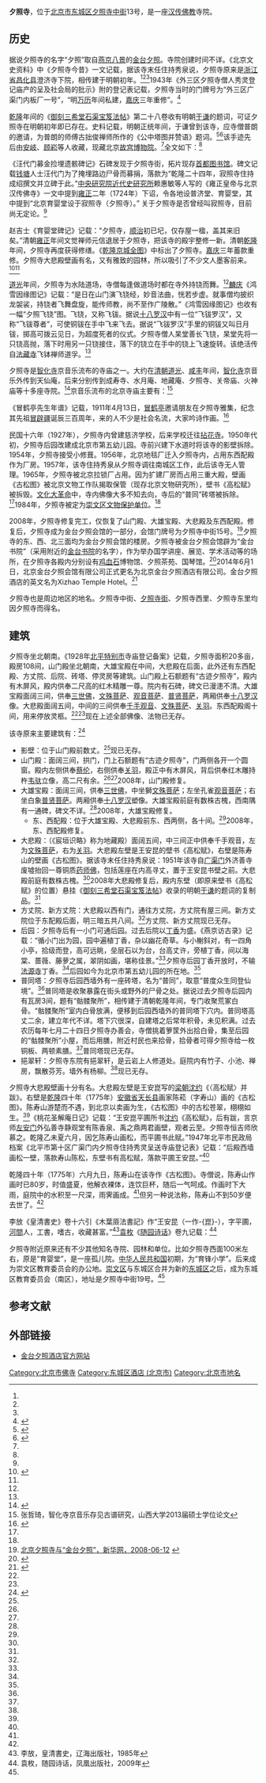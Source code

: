 {{Coord|39.88968|116.439462|type:landmark_region:CN-11_source:GoogleMaps|display=title}}
{{文物保护单位
| 级别 = 市县级
| 省名 = 北京市
| 市/县名 = 北京市崇文区
| 图片 = 
| 名称 = 夕照寺
| 编号 = 
| 分类 = 古建筑
| 所在 = 夕照寺中街13号
| 时代 = [[清|清]]
| 登录 = 1984年1月
}}

'''夕照寺'''，位于[[北京市|北京市]][[东城区|东城区]][[夕照寺中街|夕照寺中街]]13号，是一座[[汉传佛教|汉传佛教]]寺院。

==历史==
据说夕照寺的名字“夕照”取自[[燕京八景|燕京八景]]的[[金台夕照|金台夕照]]。寺院创建时间不详。《北京文史资料》中《夕照寺今昔》一文记载，据该寺末任住持秀泉说，夕照寺原来是[[浙江省|浙江省]][[昌化县|昌化县]]澄济寺下院，相传建于明朝初年。<ref name=fjzx/><ref name=lishi/><ref name=xdcb/>1943年《外三区夕照寺僧人秀灵登记庙产的呈及社会局的批示》附的登记表记载，夕照寺当时的门牌号为“外三区广渠门内板厂一号”，“明[[万历|万历]]年间私建，[[嘉庆|嘉庆]]三年重修”。<ref name=xdcb>{{Cite web |url=http://www.xdcb.net/html/2011-03/18/content_8_1.htm |title=古刹夕照寺，新东城报，2011-03-18 |accessdate=2015-01-03 |archive-date=2015-01-03 |archive-url=https://web.archive.org/web/20150103061648/http://www.xdcb.net/html/2011-03/18/content_8_1.htm |dead-url=no }}</ref>

[[乾隆|乾隆]]年间的《[[御刻三希堂石渠宝笈法帖|御刻三希堂石渠宝笈法帖]]》第二十八卷收有明朝[[于谦|于谦]]的题词，可证夕照寺在明朝初年即已存在。史料记载，明朝正统年间，于谦曾到该寺，应寺僧普朗的邀请，为普朗的师傅古拙俊禅师所作的《公中塔图并赞语》题词。<ref name=foyuan>{{Cite web |url=http://www.foyuan.net/article-316555-1.html |title=寻访北京不知此处夕照寺，佛缘网站，2011-05-05 |accessdate=2015-01-03 |archive-date=2015-01-03 |archive-url=https://web.archive.org/web/20150103052352/http://www.foyuan.net/article-316555-1.html |dead-url=no }}</ref><ref name=lishi>{{Cite web |url=http://www.xizhaotemplehotels.com/cn/hgjs02.html |title=夕照寺历史，金台夕照酒店，于2015-01-03查阅 |accessdate=2015-01-03 |archive-date=2015-01-03 |archive-url=https://web.archive.org/web/20150103052349/http://www.xizhaotemplehotels.com/cn/hgjs02.html |dead-url=no }}</ref>该手迹先后由[[安岐|安岐]]、[[顾崧|顾崧]]等人收藏，现藏北京[[故宫博物院|故宫博物院]]。<ref name=mingren/>全文如下：<ref name=xdcb/>
{{引用|余以巡抚奉命还京。道过都城东南之夕照寺，有僧普朗者，出其师古拙俊禅师所遗公中塔图并赞语，和南请余题。余惟师之是作，盖易所谓立象尽意者也。图以立象，而意已寓于象之中；言以显意，而象不出于意之外。所谓贯通一理而包括三教，因境悟道而舍妄归真者也。非机锋峻拔、性智圆融而深造佛谛者，乌足以语此哉。普朗能宝而藏之，日夕观象以求其意，则于真如之境也何有。焚香赞叹之余，书此数语以遗之。　正议大夫资治尹兵部侍郎于谦书}}

《汪代门募金捡埋遗骸碑记》石碑发现于夕照寺街，拓片现存[[首都图书馆|首都图书馆]]。碑文记载[[钱塘县|钱塘]]人士汪代门为了掩埋路边尸骨而募捐，落款为“乾隆二十四年，寂照寺住持成绍撰文并立碑于此。”[[中央研究院近代史研究所|中央研究院近代史研究所]]赖惠敏等人写的《雍正皇帝与北京汉传佛寺》一文中提到[[雍正|雍正]]二年（1724年）下诏，令各地设普济堂、育婴堂，其中提到“北京育婴堂设于寂照寺（夕照寺）。” 关于夕照寺是否曾经叫寂照寺，目前尚无定论。<ref name=xdcb/>

赵吉士《育婴堂碑记》记载：“夕照寺，[[顺治|顺治]]初已圮，仅存屋一楹，盖其来旧矣。”清朝[[雍正|雍正]]年间文觉禅师元信退居于夕照寺，把该寺的殿宇整修一新。清朝[[乾隆|乾隆]]年间，夕照寺再度获得修缮。《[[乾隆京城全图|乾隆京城全图]]》中标出了夕照寺。[[嘉庆|嘉庆]]三年蓄款重修。夕照寺大悲殿壁画有名，又有雅致的园林，所以吸引了不少文人墨客前来。<ref name=fjzx>{{Cite web |url=http://www.fjnet.com/msgc/nr/200812/t20081225_98196.htm |title=夕照寺，佛教在线，2008-12-25 |accessdate=2015-01-03 |archive-date=2015-01-03 |archive-url=https://web.archive.org/web/20150103052126/http://www.fjnet.com/msgc/nr/200812/t20081225_98196.htm |dead-url=no }}</ref><ref name=lishi/>

[[道光|道光]]年间，夕照寺为水陆道场，寺僧每逢做道场时都在寺外持铙而舞。<ref name=lishi/>[[麟庆|麟庆]]《鸿雪因缘图记》记载：“是日在山门演飞铙经，妙音法曲，恍若步虚。就事僧均披织龙袈裟，持铙者飞舞盘旋，能传师教，尚不至作广陵散。”《鸿雪因缘图记》也收有一幅“夕照飞铙”图。飞铙，又称飞钹。据说[[十八罗汉|十八罗汉]]中有一位“飞钹罗汉”，又称“飞钹尊者”，可使铜钹在手中飞来飞去。据说“飞钹罗汉”手里的铜钹又叫日月钹，掷高可拨云见日，为超度死者的仪式。夕照寺僧人杲堂善长飞铙，杲堂先将一只铙高抛，落下时用另一只铙接住，落下的铙立在手中的铙上飞速旋转。该绝活传自[[法藏寺_(北京)|法藏寺]]飞钵禅师道孚。<ref name=xdcb/>

夕照寺是[[智化寺|智化寺]]京音乐流布的寺庙之一。大约在[[清朝|清朝]][[道光|道光]]、[[咸丰|咸丰]]年间，[[智化寺|智化寺]]京音乐外传到天仙庵，后来分别传到成寿寺、水月庵、地藏庵、夕照寺、关帝庙、火神庙等十多座寺院。<ref>{{Cite web |url=http://sports.sina.com.cn/s/2006-01-13/1617757184s.shtml |title=智化寺京音乐乐谱像天书，新浪，2006-01-13 |accessdate=2015-01-03 |archive-date=2014-12-30 |archive-url=https://web.archive.org/web/20141230170834/http://sports.sina.com.cn/s/2006-01-13/1617757184s.shtml |dead-url=no }}</ref>京音乐流布的北京寺庙主要有：<ref>张哲琦，智化寺京音乐存见古谱研究，山西大学2013届硕士学位论文</ref>
{{引用|京音乐流布的北京寺庙
*[[智化寺|智化寺]]：[[朝阳门|朝阳门]]内[[禄米仓胡同|禄米仓胡同]]东口
*[[广济庵_(北京东大桥)|广济庵]]：朝阳门外东大桥
*[[天仙庵_(北京朝阳门)|天仙庵]]：朝阳门外吉市口五条
*[[地藏庵_(北京朝阳门内大街)|地藏庵]]：[[朝阳门内大街|朝阳门内大街]]路南
*[[弥勒院_(北京朝阳门外大街)|弥勒院]]：[[朝阳门外大街|朝阳门外大街]]
*[[水月庵_(北京市朝阳区)|水月庵]]：朝阳门外吉市口二条
*[[昭宁寺|昭宁寺]]：[[东单|东单]][[礼士胡同|礼士胡同]]
*[[成寿寺_(北京市东城区)|成寿寺]]：东单柏树胡同
*[[九顶娘娘庙|九顶娘娘庙]]：北新桥二条东口
*[[普贤寺_(北京)|普贤寺]]：东直门外东中街
*[[下弥勒庵|下弥勒庵]]：[[崇文门|崇文门]]外东晓市
*[[花市关帝庙|关帝庙]]：崇文门外花市中四条
*[[板厂火神庙|火神庙]]：祟文门外板厂
*夕照寺：崇文门外夕照街
*[[天龙寺_(北京)|天龙寺]]：崇文门外中国强胡同东口
}}

《冒鹤亭先生年谱》记载，1911年4月13日，[[冒鹤亭|冒鹤亭]]邀请朋友在夕照寺雅集，纪念其先祖[[冒辟疆|冒辟疆]]诞辰三百周年，来的人不少是社会名流，大家吟诗作画。<ref name=mingren>{{Cite web |url=http://www.xizhaotemplehotels.com/cn/hgjs07.html |title=夕照寺名人，金台夕照酒店，于2015-01-03查阅 |accessdate=2015-01-03 |archive-date=2015-01-03 |archive-url=https://web.archive.org/web/20150103070855/http://www.xizhaotemplehotels.com/cn/hgjs07.html |dead-url=no }}</ref>

民国十六年（1927年），夕照寺内曾建慈济学校，后来学校迁往[[拈花寺_(北京东城)|拈花寺]]。1950年代初，夕照寺后园改建成北京市第五幼儿园。寺前兴建下水道时将该寺的影壁拆除。1954年，夕照寺接受小修葺。1956年，北京地毯厂迁入夕照寺内，占用东西配殿作为厂房。1957年，该寺住持秀泉从夕照寺调往南城区工作，此后该寺无人管理。1965年，夕照寺被北京拉锁厂占用。因为扩建厂房而占用三重大殿，壁画《古松图》被北京文物工作队揭取保管（现存北京文物研究所），壁书《高松赋》被拆毁。[[文化大革命|文化大革命]]中，寺内佛像大多不知去向，寺后的“普同”砖塔被拆除。<ref name=lishi/>1984年，夕照寺被定为[[崇文区文物保护单位|崇文区文物保护单位]]。<ref name=xdcb/>

2008年，夕照寺修复完工，仅恢复了山门殿、大雄宝殿、大悲殿及东西配殿。修复后，夕照寺成为金台夕照会馆的一部分，会馆门牌号为夕照寺中街15号。<ref>[http://www.bj.xinhuanet.com/bjpd_sdwm/2008-06/12/content_13528526.htm 北京夕照寺与“金台夕照”，新华网，2008-06-12] {{webarchive|url=https://web.archive.org/web/20150103061049/http://www.bj.xinhuanet.com/bjpd_sdwm/2008-06/12/content_13528526.htm |date=2015-01-03 }}</ref>夕照寺的东、西、北三面均为金台夕照会馆的楼房。夕照寺被金台夕照会馆辟为“金台书院”（采用附近的[[金台书院|金台书院]]的名字），作为举办国学讲座、展览、学术活动等的场所，在夕照寺各殿内分别设有[[鸡血石|鸡血石]]博物馆、夕照茶苑、国琴馆。<ref>{{Cite web |url=http://www.xizhaotemplehotels.com/cn/jtsy.html |title=金台书院概述，金台夕照酒店，于2015-01-03查阅 |accessdate=2015-01-03 |archive-date=2015-01-03 |archive-url=https://web.archive.org/web/20150103080049/http://www.xizhaotemplehotels.com/cn/jtsy.html |dead-url=no }}</ref>2014年6月1日，北京金台夕照会馆有限公司正式更名为北京金台夕照酒店有限公司。金台夕照酒店的英文名为Xizhao Temple Hotel。<ref>{{Cite web |url=http://www.xizhaotemplehotels.com/cn/viewNews.html?id=14457 |title=酒店名称变更通知，金台夕照酒店，2014-05-14 |accessdate=2015-01-03 |archive-date=2015-01-03 |archive-url=https://web.archive.org/web/20150103061332/http://www.xizhaotemplehotels.com/cn/viewNews.html?id=14457 |dead-url=no }}</ref>

夕照寺也是周边地区的地名。夕照寺中街、[[夕照寺街|夕照寺街]]、夕照寺西里、夕照寺东里均因夕照寺而得名。

==建筑==
夕照寺坐北朝南。《1928年[[北平特别市|北平特别市]]寺庙登记备案》记载，夕照寺面积20多亩，殿房108间，山门殿坐北朝南，大雄宝殿在中间，大悲殿在后面，此外还有东西配殿、方丈院、后院、砖塔、停灵房等建筑。山门殿上石额题有“古迹夕照寺”，殿内有木屏风，殿内供奉二尺高的红木精雕一尊。院内有石碑，碑文已漫漶不清。大雄宝殿面阔三间，供奉[[三世佛|三世佛]]，[[文殊菩萨|文殊菩萨]]、[[观音菩萨|观音菩萨]]、[[普贤菩萨|普贤菩萨]]，两厢供奉[[十八罗汉|十八罗汉]]像。大悲殿面阔五间，中间的三间供奉[[千手观音|千手观音]]、[[文殊菩萨|文殊菩萨]]、[[关羽|关羽]]。东西配殿阁十间，用来停放灵柩。<ref name=fjzx/><ref name=foyuan/>现在上述全部佛像、法物已无存。

该寺原来主要建筑有：<ref name=wenwu>{{Cite web |url=http://www.xizhaotemplehotels.com/cn/hgjs05.html |title=夕照寺的规模与文物，金台夕照酒店，于2015-01-03查阅 |accessdate=2015-01-03 |archive-date=2015-01-03 |archive-url=https://web.archive.org/web/20150103061623/http://www.xizhaotemplehotels.com/cn/hgjs05.html |dead-url=no }}</ref>
*影壁：位于山门殿前数丈。<ref name=wenwu/>现已无存。
*山门殿：面阔三间，拱门，门上石额题有“古迹夕照寺”，门两侧各开一个圆窗。殿内左侧供奉[[蔡伦|蔡伦]]，右侧供奉[[关羽|关羽]]，殿正中有木屏风，背后供奉红木雕持杵[[韦驮|韦驮]]立像，高二尺有余。<ref name=xdcb/><ref name=wenwu/>2008年，山门殿修复。
*大雄宝殿：面阔三间，供奉[[三世佛|三世佛]]，中坐獅[[文殊菩萨|文殊菩萨]]；左坐孔雀[[观音菩萨|观音菩萨]]；右坐白象[[普贤菩萨|普贤菩萨]]。两厢供奉[[十八罗汉|十八罗汉]]塑像。大雄宝殿前庭有数株古槐，西南隅有一通碑，碑文不详。<ref name=wenwu/>2008年，大雄宝殿修复。
**东、西配殿：位于大雄宝殿、大悲殿前东、西两侧，各十间。<ref name=wenwu/>2008年，东、西配殿修复。
*大悲殿：（《宸垣识略》称为地藏殿）面阔五间，中三间正中供奉千手观音，左为[[文殊菩萨|文殊菩萨]]，右为[[关羽|关羽]]。大悲殿左壁是王安昆的壁书《高松赋》，右壁是陈寿山的壁画《古松图》。据该寺末任住持秀泉说：1951年该寺自[[广渠门|广渠门]]外济善寺废墟抬回一尊铜质[[药师佛|药师佛]]，包括莲座在内高寻丈，置于王安昆书壁之前。大悲殿前庭有数株古槐。<ref name=wenwu/>2008年大悲殿修复后，殿内东壁（即原来壁书《高松赋》的位置）悬挂《[[御刻三希堂石渠宝笈法帖|御刻三希堂石渠宝笈法帖]]》收录的明朝[[于谦|于谦]]的题词的复制品。<ref name=xdcb/>
*方丈院、新方丈院：大悲殿以西有门，通往方丈院，方丈院有屋三间。新方丈院位于东配殿后面，明三暗五共八间。<ref name=wenwu/>方丈院、新方丈院现已无存。
*后园：夕照寺后有一小门可通后园。过去后院以[[丁香|丁香]]为盛。《燕京访古录》记载：“循小门出为园，园中遍植丁香，杂以幽花奇草。与小榭斜对，有一四角小亭，拾级而登，高可远眺，垒层石以为台，台高丈许，旁植丁香，间以海棠、蔷薇、藤萝之属，翠阴如画，堪称佳景。”<ref name=xdcb/>夕照寺后园丁香开放时，不输[[法源寺|法源寺]]丁香。<ref name=fjzx/>后园如今为北京市第五幼儿园的所在地。<ref name=xdcb/>
*普同塔：夕照寺后园西墙外有一座砖塔，名为“普同”，取意“普度众生同登仙境”。<ref name=wenwu/>普同塔是收聚暴露在街头或野外的尸骨之处。据说过去夕照寺后园内有瓦房3间，题有“骷髅聚所”，相传建于清朝乾隆年间，专门收聚荒冢白骨。“骷髅聚所”室内白骨放满，便移到后园西墙外的普同塔下穴内。普同塔高丈二余，建立年代不详。塔下穴很深，自建塔之后常年积骨，未见积满。过去农历每年七月二十四日夕照寺办善会，寺僧挑着箩筐外出拾白骨，集至后园的“骷髅聚所”小屋，而后用膳，附近村民也来拾骨，拾骨者可得夕照寺给一枚铜板、两顿素膳。<ref name=xdcb/>普同塔现已无存。
*挹翠轩：夕照寺东院有挹翠轩，是云岩上人修道处。庭院内有竹子、小池、禅房，飘散芬芳。墙外有杨柳。<ref name=fjzx/>现已无存。

夕照寺大悲殿壁画十分有名。大悲殿左壁是王安崑写的[[梁朝|梁朝]][[沈约|沈约]]《〈高松赋〉并跋》。右壁是[[乾隆|乾隆]]四十年（1775年）[[安徽省|安徽省]][[天长县|天长县]]画家陈菘（字寿山）画的《古松图》。陈寿山游楚而不遇，到北京以卖画为生，《古松图》中的古松苍翠，栩栩如生。<ref name=fjzx/>《桃花圣解庵日记》记载：“王安崑平圃所书[[沈约|沈约]]《高松赋》，后有跋，言京师[[左安门|左安门]]外弘善寺静观堂有陈香泉、禹之鼎两君画壁，观者云至。夕照寺恒吉师欣慕之。乾隆乙未夏六月，因乞陈寿山画松，而平圃书此赋。”1947年北平市民政局档案《北平市第十区广渠门内夕照寺住持秀灵呈送寺庙登记表》记载：“后殿西墙画松一壁，落款寿山陈松，东壁书有高松赋，落款平圃王安昆。”<ref name=xdcb/>

乾隆四十年（1775年）六月九日，陈寿山在该寺作《古松图》。寺僧说，陈寿山作画时已80岁，时值盛夏，他解衣裸体，连饮巨杯，随后一气呵成。作画时下大雨，庭院中的水积至一尺深，雨霁画成。<ref name=fjzx/>但另一种说法称，陈寿山不到50岁便去世了。<ref name=foyuan/>

李放《皇清書史》卷十六引《木葉厱法書記》作“王安昆（一作-{崑}-），字平圃，[[河間|河間]]人，工書，嗜古，收藏甚富。”<ref>李放，皇清書史，辽海出版社，1985年</ref>[[袁枚|袁枚]]《[[随园诗话|随园诗话]]》卷九记载：<ref>袁枚，随园诗话，凤凰出版社，2009年</ref>
{{引用|王安昆，字平圃。予少在都中，与交好，常宿其家，见其题尤贡甫《墨竹》云：“几个琅玕几点苔，胜他五色笔花开。分明满幅萧萧响，似带江南风雨来。”《买竹》云：“南郊过雨绿生香，底事劳人买竹忙?我一出城君入市，两边风味各分尝。”又，《送罗两峰归邗上兼示舍弟瘦生》云：“别时冰雪到时春，万树寒梅照眼新。邂逅若逢江上客，已归须劝未归人。”}}

夕照寺附近原来还有不少其他知名寺院、园林和单位。比如夕照寺西面100米左右，原是“育婴堂”，是一座孤儿院。[[中华人民共和国|中华人民共和国]]初期，为“育锋小学”。后来成为崇文区教育委员会的办公地。[[崇文区|崇文区]]与东城区合并为新的[[东城区|东城区]]之后，成为东城区教育委员会（南区），地址是夕照寺中街19号。<ref name=foyuan/>

==参考文献==
{{reflist}}

==外部链接==
*[http://www.xizhaotemplehotels.com/cn/index.html 金台夕照酒店官方网站] {{Wayback|url=http://www.xizhaotemplehotels.com/cn/index.html |date=20150103061059 }}

[[Category:北京市佛寺|Category:北京市佛寺]]
[[Category:东城区酒店_(北京市)|Category:东城区酒店 (北京市)]]
[[Category:北京市地名|Category:北京市地名]]